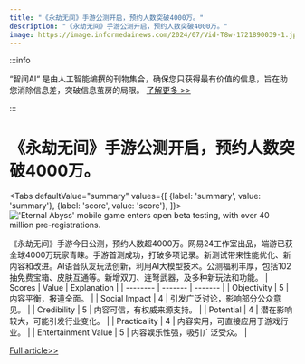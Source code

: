 ```yaml
---
title: "《永劫无间》手游公测开启，预约人数突破4000万。"
description: "《永劫无间》手游公测开启，预约人数突破4000万。"
image: https://image.informedainews.com/2024/07/Vid-T8w-1721890039-1.jpg
---
```



:::info

“智闻AI“ 是由人工智能编撰的刊物集合，确保您只获得最有价值的信息，旨在助您消除信息差，突破信息茧房的局限。  [了解更多 >>](/)

:::

# 《永劫无间》手游公测开启，预约人数突破4000万。


<Tabs
	defaultValue="summary"
	values={[
	{label: 'summary', value: 'summary'},
	{label: 'score', value: 'score'},
]}>
<TabItem value="summary">
<img
  src="https://image.informedainews.com/2024/07/Vid-T8w-1721890039-1.jpg"
  alt="'Eternal Abyss' mobile game enters open beta testing, with over 40 million pre-registrations."
/>



《永劫无间》手游今日公测，预约人数超4000万。网易24工作室出品，端游已获全球4000万玩家青睐。手游首测成功，打破多项记录。新测试带来性能优化、新内容和改进。AI语音队友玩法创新，利用AI大模型技术。公测福利丰厚，包括102抽免费宝箱、皮肤互通等。新增双刀、连弩武器，及多种新玩法和功能。
</TabItem>
<TabItem value="score">
	| Scores     | Value   | Explanation |
	| -------- | ------- | ------- |
	| Objectivity  | 5    | 内容平衡，报道全面。    |
	| Social Impact | 4     | 引发广泛讨论，影响部分公众意见。    |
	| Credibility    | 5    | 内容可信，有权威来源支持。    |
	| Potential    | 4    | 潜在影响较大，可能引发行业变化。    |
	| Practicality    | 4    | 内容实用，可直接应用于游戏行业。    |
	| Entertainment Value    | 5    | 内容娱乐性强，吸引广泛受众。    |
</TabItem>
</Tabs>

[Full article>>](https://www.gcores.com/articles/185595)
